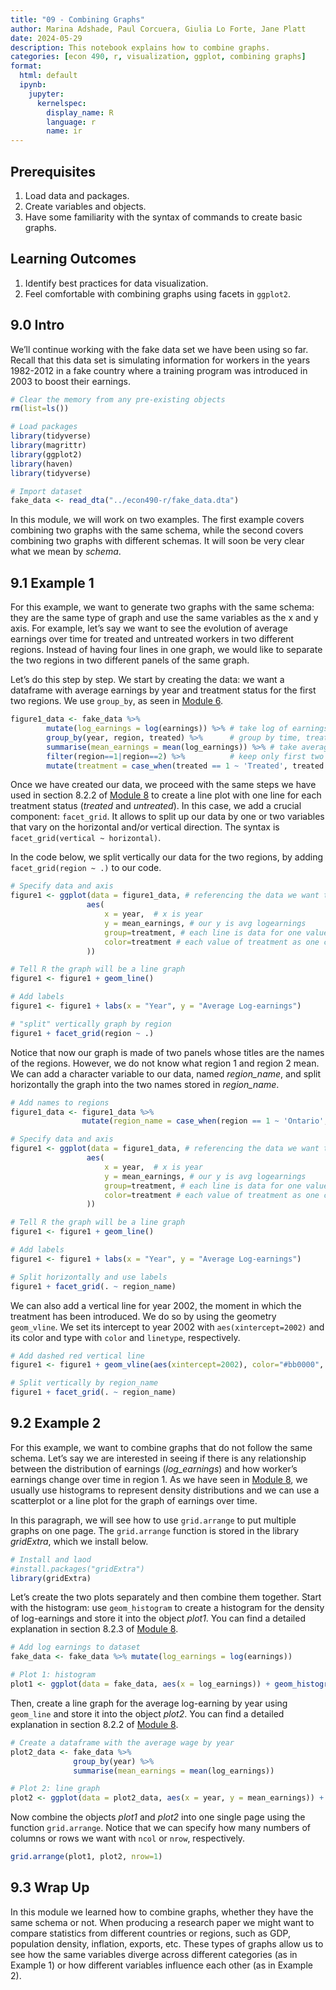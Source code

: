 ```yaml
---
title: "09 - Combining Graphs"
author: Marina Adshade, Paul Corcuera, Giulia Lo Forte, Jane Platt
date: 2024-05-29
description: This notebook explains how to combine graphs. 
categories: [econ 490, r, visualization, ggplot, combining graphs]
format: 
  html: default
  ipynb:
    jupyter:
      kernelspec:
        display_name: R
        language: r
        name: ir
---
```



## Prerequisites

1. Load data and packages.
2. Create variables and objects.
3. Have some familiarity with the syntax of commands to create basic graphs.

## Learning Outcomes 
1. Identify best practices for data visualization.
2. Feel comfortable with combining graphs using facets in `ggplot2`.

## 9.0 Intro
We'll continue working with the fake data set we have been using so far. Recall that this data set is simulating information for workers in the years 1982-2012 in a fake country where a training program was introduced in 2003 to boost their earnings.


```r
# Clear the memory from any pre-existing objects
rm(list=ls())

# Load packages
library(tidyverse)
library(magrittr)
library(ggplot2)
library(haven)
library(tidyverse)

# Import dataset
fake_data <- read_dta("../econ490-r/fake_data.dta")
```

In this module, we will work on two examples. The first example covers combining two graphs with the same schema, while the second covers combining two graphs with different schemas. It will soon be very clear what we mean by *schema*.

## 9.1 Example 1

For this example, we want to generate two graphs with the same schema: they are the same type of graph and use the same variables as the x and y axis.
For example, let's say we want to see the evolution of average earnings over time for treated and untreated workers in two different regions. 
Instead of having four lines in one graph, we would like to separate the two regions in two different panels of the same graph.

Let's do this step by step. We start by creating the data: we want a dataframe with average earnings by year and treatment status for the first two regions. We use `group_by`, as seen in [Module 6](https://comet.arts.ubc.ca/docs/econ_490/econ490-r/6_Within_Group.html).

```r
figure1_data <- fake_data %>%
        mutate(log_earnings = log(earnings)) %>% # take log of earnings
        group_by(year, region, treated) %>%      # group by time, treatment status, and region
        summarise(mean_earnings = mean(log_earnings)) %>% # take average by group
        filter(region==1|region==2) %>%          # keep only first two regions
        mutate(treatment = case_when(treated == 1 ~ 'Treated', treated == 0 ~ 'Untreated')) # create a character variable for treatment
```

Once we have created our data, we proceed with the same steps we have used in section 8.2.2 of [Module 8](https://comet.arts.ubc.ca/docs/econ_490/econ490-r/8_ggplot_graphs.html) to create a line plot with one line for each treatment status (*treated* and *untreated*).
In this case, we add a crucial component: `facet_grid`. It allows to split up our data by one or two variables that vary on the horizontal and/or vertical direction. The syntax is `facet_grid(vertical ~ horizontal)`.

In the code below, we split vertically our data for the two regions, by adding `facet_grid(region ~ .)` to our code.

```r
# Specify data and axis
figure1 <- ggplot(data = figure1_data, # referencing the data we want to use
                 aes(
                     x = year,  # x is year
                     y = mean_earnings, # our y is avg logearnings
                     group=treatment, # each line is data for one value of treatment
                     color=treatment # each value of treatment as one color
                 ))

# Tell R the graph will be a line graph
figure1 <- figure1 + geom_line() 

# Add labels
figure1 <- figure1 + labs(x = "Year", y = "Average Log-earnings")

# "split" vertically graph by region
figure1 + facet_grid(region ~ .)
```

Notice that now our graph is made of two panels whose titles are the names of the regions. However, we do not know what region 1 and region 2 mean. We can add a character variable to our data, named *region_name*, and split horizontally the graph into the two names stored in *region_name*.

```r
# Add names to regions
figure1_data <- figure1_data %>%
                mutate(region_name = case_when(region == 1 ~ 'Ontario', region == 2 ~ 'Manitoba'))

# Specify data and axis
figure1 <- ggplot(data = figure1_data, # referencing the data we want to use
                 aes(
                     x = year,  # x is year
                     y = mean_earnings, # our y is avg logearnings
                     group=treatment, # each line is data for one value of treatment
                     color=treatment # each value of treatment as one color
                 ))

# Tell R the graph will be a line graph
figure1 <- figure1 + geom_line() 

# Add labels
figure1 <- figure1 + labs(x = "Year", y = "Average Log-earnings")

# Split horizontally and use labels
figure1 + facet_grid(. ~ region_name)
```

We can also add a vertical line for year 2002, the moment in which the treatment has been introduced. We do so by using the geometry `geom_vline`. We set its intercept to year 2002 with `aes(xintercept=2002)` and its color and type with `color` and `linetype`, respectively.

```r
# Add dashed red vertical line
figure1 <- figure1 + geom_vline(aes(xintercept=2002), color="#bb0000", linetype="dashed")

# Split vertically by region_name
figure1 + facet_grid(. ~ region_name)
```

## 9.2 Example 2

For this example, we want to combine graphs that do not follow the same schema. Let's say we are interested in seeing if there is any relationship between the distribution of earnings (*log_earnings*) and how worker's earnings change over time in region 1. 
As we have seen in [Module 8](https://comet.arts.ubc.ca/docs/econ_490/econ490-r/8_ggplot_graphs.html), we usually use histograms to represent density distributions and we can use a scatterplot or a line plot for the graph of earnings over time. 

In this paragraph, we will see how to use `grid.arrange` to put multiple graphs on one page. The `grid.arrange` function is stored in the library *gridExtra*, which we install below. 

```r
# Install and laod
#install.packages("gridExtra")
library(gridExtra)
```

Let's create the two plots separately and then combine them together.
Start with the histogram: use `geom_histogram` to create a histogram for the density of log-earnings and store it into the object *plot1*. You can find a detailed explanation in section 8.2.3 of [Module 8](https://comet.arts.ubc.ca/docs/econ_490/econ490-r/8_ggplot_graphs.html).

```r
# Add log earnings to dataset
fake_data <- fake_data %>% mutate(log_earnings = log(earnings))

# Plot 1: histogram
plot1 <- ggplot(data = fake_data, aes(x = log_earnings)) + geom_histogram()
```

Then, create a line graph for the average log-earning by year using `geom_line` and store it into the object *plot2*. You can find a detailed explanation in section 8.2.2 of [Module 8](https://comet.arts.ubc.ca/docs/econ_490/econ490-r/8_ggplot_graphs.html).

```r
# Create a dataframe with the average wage by year
plot2_data <- fake_data %>%
              group_by(year) %>%
              summarise(mean_earnings = mean(log_earnings))

# Plot 2: line graph
plot2 <- ggplot(data = plot2_data, aes(x = year, y = mean_earnings)) + geom_line()
```

Now combine the objects *plot1* and *plot2* into one single page using the function `grid.arrange`. Notice that we can specify how many numbers of columns or rows we want with `ncol` or `nrow`, respectively.

```r
grid.arrange(plot1, plot2, nrow=1)
```

## 9.3 Wrap Up
In this module we learned how to combine graphs, whether they have the same schema or not. When producing a research paper we might want to compare statistics from different countries or regions, such as GDP, population density, inflation, exports, etc. These types of graphs allow us to see how the same variables diverge across different categories (as in Example 1) or how different variables influence each other (as in Example 2).

